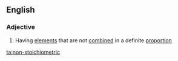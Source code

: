 ==English==

===Adjective===
{{en-adj|pos=[[non]]-[[stoichiometric]]}}

#{{chemistry|of a compound}} Having [[element]]s that are not [[combined]] in a definite [[proportion]]

[[ta:non-stoichiometric]]
